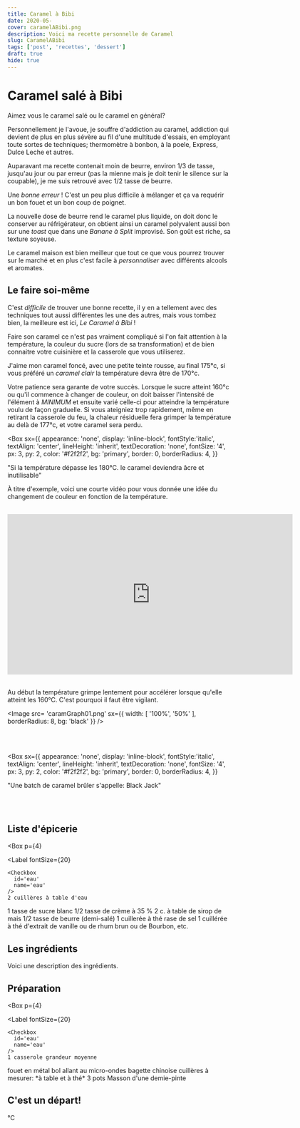 ```yaml
---
title: Caramel à Bibi
date: 2020-05-
cover: caramelABibi.png
description: Voici ma recette personnelle de Caramel
slug: CaramelABibi
tags: ['post', 'recettes', 'dessert']
draft: true
hide: true
---
```


# Caramel salé à **Bibi**

Aimez vous le caramel salé ou le caramel en général?


Personnellement je l'avoue, je souffre d'addiction au caramel, addiction qui devient de plus en plus sévère au fil d'une multitude d'essais, en employant toute sortes de techniques; thermomètre à bonbon, à la poele, Express, Dulce Leche et autres.

Auparavant ma recette contenait moin de beurre, environ 1/3 de tasse, jusqu'au jour ou par erreur (pas la mienne mais je doit tenir le silence sur la coupable), je me suis retrouvé avec 1/2 tasse de beurre.

Une *bonne erreur* ! C'est un peu plus difficile à mélanger et ça va requérir un bon fouet et un bon coup de poignet.

La nouvelle dose de beurre rend le caramel plus liquide, on doit donc le conserver au réfrigérateur, on obtient ainsi un caramel polyvalent aussi bon sur une *toast* que dans une *Banane à Split* improvisé. Son goût est riche, sa texture soyeuse.

Le caramel maison est bien meilleur que tout ce que vous pourrez trouver sur le marché et en plus c'est facile à *personnaliser* avec différents alcools et aromates.

## Le faire soi-même

C'est *difficile* de trouver une bonne recette, il y en a tellement avec des techniques tout aussi différentes les une des autres, mais vous tombez bien, la meilleure est ici, *Le Caramel à Bibi* !

Faire son caramel ce n'est pas vraiment compliqué si l'on fait attention à la température, la couleur du sucre (lors de sa transformation) et de bien connaitre votre cuisinière et la casserole que vous utiliserez.

J'aime mon caramel foncé, avec une petite teinte rousse, au final 175°c, si vous préféré un *caramel clair* la température devra être de 170°c.

Votre patience sera garante de votre succès. Lorsque le sucre atteint 160°c ou qu'il commence à changer de couleur, on doit baisser l'intensité de l'élément à *MINIMUM* et ensuite varié celle-ci pour atteindre la température voulu de façon graduelle. Si vous ateigniez  trop rapidement, même en retirant la casserole du feu, la chaleur résiduelle fera grimper la température au delà de 177°c, et votre caramel sera perdu. 


<Box
  sx={{
    appearance: 'none',
    display: 'inline-block',
    fontStyle:'italic',
    textAlign: 'center',
    lineHeight: 'inherit',
    textDecoration: 'none',
    fontSize: '4',
    px: 3,
    py: 2,
    color: '#f2f2f2',
    bg: 'primary',
    border: 0,
    borderRadius: 4,
  }}
  >
  "Si la température dépasse les 180°C. le caramel deviendra âcre et inutilisable"
</Box>

À titre d'exemple, voici une courte vidéo pour vous donnée une idée du changement de couleur en fonction de la température.

<br/>
<iframe src="https://player.vimeo.com/video/418560979" width="640" height="360" frameborder="0" allow="autoplay; fullscreen" allowfullscreen></iframe>

<br/>
<br/>

Au début la température grimpe lentement pour accélérer lorsque qu'elle atteint les 160°C. C'est pourquoi il faut être vigilant.


<Image
  src= 'caramGraph01.png'
  sx={{
    width: [ '100%', '50%' ],
    borderRadius: 8,
    bg: 'black'
  }}
/>

<br/>
<br/>

<Box
  sx={{
    appearance: 'none',
    display: 'inline-block',
    fontStyle:'italic',
    textAlign: 'center',
    lineHeight: 'inherit',
    textDecoration: 'none',
    fontSize: '4',
    px: 3,
    py: 2,
    color: '#f2f2f2',
    bg: 'primary',
    border: 0,
    borderRadius: 4,
  }}
  >
  "Une batch de caramel brûler s'appelle: Black Jack"
</Box>

<br/>
<br/>

## Liste d'épicerie


<Box 
  p={4}
>
  <Label
  fontSize={20}
  >
    <Checkbox
      id='eau'
      name='eau'
    />
    2 cuillères à table d'eau
  </Label>
  <Label
  fontSize={20}
  >
    <Checkbox
      id='sucre'
      name='sucre'
    />
    1 tasse de sucre blanc
  </Label>
  <Label
  fontSize={20}
  >
    <Checkbox
      id='creme'
      name='creme'
    />
	  1/2  tasse de crème à 35 %
  </Label>
  <Label
  fontSize={20}
  >
    <Checkbox
      id='sirop'
      name='sirop'
    />
    2 c. à table de sirop de mais
  </Label>
  <Label 
    fontSize={20}
  > 
    <Checkbox
      id='beurre'
      name='beurre'
    />
    1/2 tasse de beurre (demi-salé)
  </Label>
  <Label
  fontSize={20}
  >
    <Checkbox
      id='sel'
      name='sel'
    />
    1 cuillerée à thé rase de sel
  </Label>
  <Label
  fontSize={20}
  >
    <Checkbox
      id='vanille'
      name='vanille'
    />
    1 cuillérée à thé d'extrait de vanille ou de rhum brun ou de Bourbon, etc.
  </Label>
</Box>

## Les ingrédients

Voici une description des ingrédients.




## Préparation 

<Box 
  p={4}
>
  <Label
  fontSize={20}
  >
    <Checkbox
      id='eau'
      name='eau'
    />
    1 casserole grandeur moyenne
  </Label>
  <Label
  fontSize={20}
  >
    <Checkbox
      id='sucre'
      name='sucre'
    />
    fouet en métal
  </Label>
  <Label
  fontSize={20}
  >
    <Checkbox
      id='creme'
      name='creme'
    />
	bol allant au micro-ondes
  </Label>
  <Label
  fontSize={20}
  >
    <Checkbox
      id='beurre'
      name='beurre'
    />
    bagette chinoise
  </Label>
  <Label
  fontSize={20}
  >
    <Checkbox
      id='sel'
      name='sel'
    />
    cuillères à mesurer: *à table et à thé* 
  </Label>
  <Label
  fontSize={20}
  >
    <Checkbox
      id='vanille'
      name='vanille'
    />
    3 pots Masson d'une demie-pinte
  </Label>
</Box>


## C'est un départ!

°C 


